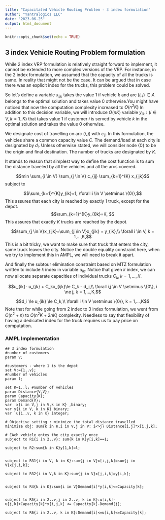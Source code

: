 ```yaml
---
title: "Capacitated Vehicle Routing Problem - 3 index formulation"
author: "Yantralogics LLC"
date: "2023-06-25"
output: html_document
---
```


```r
knitr::opts_chunk$set(echo = TRUE)
```

## 3 index Vehicle Routing Problem formulation

While 2 index VRP formulation is relatively straight forward to implement, it cannot be extended to more complex versions of the VRP. For instance, in the 2 index formulation, we assumed that the capacity of all the trucks is same. In reality that might not be the case. It can be argued that in case there was an explicit index for the trucks, this problem could be solved. 

So let's define a variable $x_{ijk}$ takes the value 1 if vehicle $k$ and  arc $(i,j) \in A$ belongs to the optimal solution and takes value 0 otherwise.You might have noticed that now the computation complexity increased to $O(n^2K)$ In addition to this decision variable, we will introduce $O(nK)$ variable $y_{ik}:(i \in V, k=1..K)$ that takes value 1 if customer $i$ is served by vehicle $k$ in the optimal solution and takes the value 0 otherwise. 

We designate cost of travelling on arc $(i,j)$ with $c_{ij}$. In this formulation, the vehicles share a common capacity value $C$. The demand/load at each city is designated by $d_i$. Unless otherwise stated, we will consider node $\{0\}$ to be the origin and final destination. The number of trucks are designated by $K$.

It stands to reason that simplest way to define the cost function is to sum the distance traveled by all the vehicles and all the arcs covered.

$$min \sum_{i \in V} \sum_{j \in V} c_{ij} \sum_{k=1}^{K} x_{ijk}$$
subject to


$$\sum_{k=1}^{K}y_{ik}=1, \forall i \in V \setminus \{0\},$$
This assures that each city is reached by exactly 1 truck, except for the depot.
$$\sum_{k=1}^{K}y_{0k}=K, $$
This assures that exactly $K$ trucks are reached by the depot.

$$\sum_{j \in V}x_{ijk}=\sum_{j \in V}x_{jik} = y_{ik},\\ \forall i \in V, k = 1,...,K,$$
This is a bit tricky, we want to make sure that truck that enters the city, same truck leaves the city. Notice the double equality constraint here, when we try to implement this in AMPL, we will need to break it apart. 

And finally the subtour elimination constraint based on MTZ formulation written to include $k$ index in variable $u_{ik}$. Notice that given $k$ index, we can now allocate separate capacities of individual trucks $C_k, k= 1,...,K$.

$$u_{ik}- u_{jk} + C_kx_{ijk}\le C_k - d_j,\\ \forall i,j \in V \setminus \{0\}, i \ne j, k = 1,...,K,$$

$$d_i \le u_{ik} \le C_k,\\ \forall i \in V \setminus \{0\}, k = 1,...,K$$
Note that for while going from 2 index to 3 index formulation, we went from $O(n^2 + n)$ to $O(n^2K+2nK)$ complexity. Needless to say that flexibility of having a dedicated index for the truck requires us to pay price on computation. 

### AMPL Implementation
```ampl
## 3 index formulation 
#number of customers
param v; 

#customers - where 1 is the depot
set V:={1..v}; 
#number of vehicles
param l;

set K=1..l; #number of vehicles
param Distance{V,V};
param Capacity{K};
param Demand{V};
var  x{i in V,j in V,k in K} ,binary;
var y{i in V, k in K} binary;
var  u{1..v, k in K} integer;

# Objective setting : minimize the total distance travelled
minimize obj: sum{k in K,i in V,j in V: i<>j} Distance[i,j]*x[i,j,k];

# EAch vehicle entes the city exactly once
subject to R1{i in 2..v}: sum{k in K}y[i,k]==1;

subject to R2:sum{k in K}y[1,k]=l;


subject to R31{i in V, k in K}:sum{j in V}x[i,j,k]=sum{j in V}x[j,i,k];

subject to R32{i in V,k in K}:sum{j in V}x[j,i,k]=y[i,k];


subject to R4{k in K}:sum{i in V}Demand[i]*y[i,k]<=Capacity[k];


subject to R5{i in 2..v,j in 2..v, k in K}:u[i,k]-u[j,k]+Capacity[k]*x[i,j,k] <= Capacity[k]-Demand[j];

subject to R6{i in 2..v, k in K}:Demand[i]<=u[i,k]<=Capacity[k];
  
```
